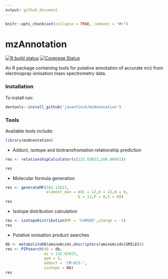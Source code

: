 ```yaml
---
output: github_document
---
```


```r
knitr::opts_chunk$set(collapse = TRUE, comment = "#>")
```

# mzAnnotation

[![R build status](https://github.com/jasenfinch/mzAnnotation/workflows/R-CMD-check/badge.svg)](https://github.com/jasenfinch/mzAnnotation/actions)
[![Coverage Status](https://img.shields.io/codecov/c/github/jasenfinch/mzAnnotation/devel.svg)](https://codecov.io/github/jasenfinch/mzAnnotation?branch=devel)

An R package containing tools for putative annotation of accurate m/z from electrospray ionisation mass spectrometry data.

### Installation

To install run:

```R
devtools::install_github('jasenfinch/mzAnnotation')
```

### Tools

Available tools include:

```r
library(mzAnnotation)
```

* Adduct, isotope and biotransfromation relationship prediction

```r
res <- relationshipCalculator(c(132.03023,168.00691))

res
```

* Molecular formula generation

```r
res <- generateMF(342.11621,
                  element_max = c(C = 12,H = 22,N = 0,
                                O = 11,P = 0,S = 0))
res
```

* Isotope distribution calculation

```r
res <- isotopeDistribution(MF = 'C4H5O5',charge = -1)
res
```

* Putative ionisation product searches

```r
db <- metaboliteDB(aminoAcids,descriptors(aminoAcids$SMILES))
res <- PIPsearch(db = db,
                 mz = 132.03023,
                 ppm = 5,
                 adduct = '[M-H]1-',
                 isotope = NA)
res
```